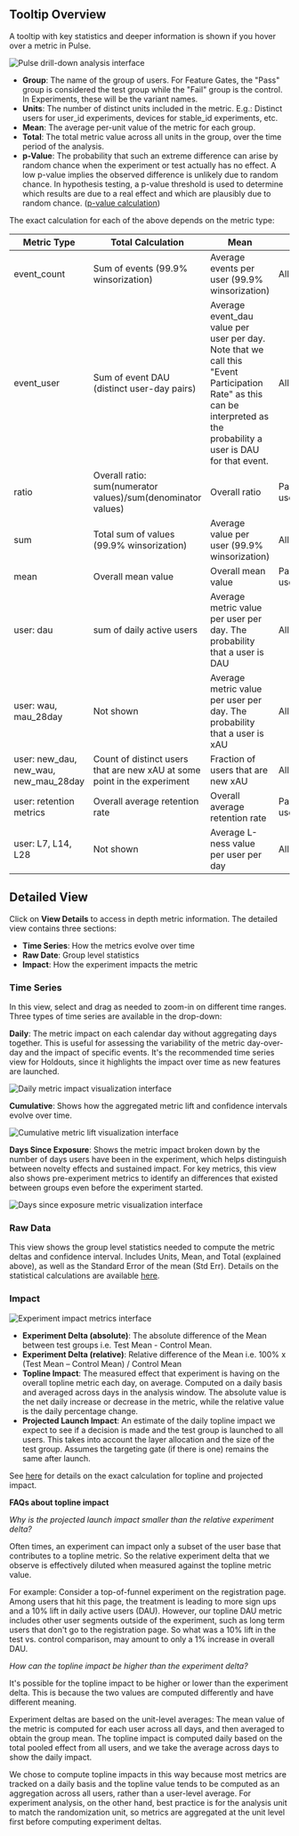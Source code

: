 ## Tooltip Overview

A tooltip with key statistics and deeper information is shown if you hover over a metric in Pulse.

<Frame>
  <img src="https://github.com/user-attachments/assets/767a8861-6034-4a60-966b-6d3ad94b843b" alt="Pulse drill-down analysis interface" />
</Frame>

- **Group**: The name of the group of users. For Feature Gates, the "Pass" group is considered the test group while the "Fail" group is the control. In Experiments, these will be the variant names.
- **Units**: The number of distinct units included in the metric. E.g.: Distinct users for user_id experiments, devices for stable_id experiments, etc.
- **Mean**: The average per-unit value of the metric for each group.
- **Total**: The total metric value across all units in the group, over the time period of the analysis.
- **p-Value**: The probability that such an extreme difference can arise by random chance when the experiment or test actually has no effect. A low p-value implies the observed difference is unlikely due to random chance. In hypothesis testing, a p-value threshold is used to determine which results are due to a real effect and which are plausibly due to random chance. ([p-value calculation](/stats-engine/p-value))

The exact calculation for each of the above depends on the metric type: 

| Metric Type      | Total Calculation       | Mean           | Units          |
|------------------|-------------------------|----------------|----------------|
| event_count      | Sum of events (99.9% winsorization)           | Average events per user (99.9% winsorization)  | All users  |
| event_user       | Sum of event DAU (distinct user-day pairs) | Average event_dau value per user per day. Note that we call this "Event Participation Rate" as this can be interpreted as the probability a user is DAU for that event.  | All users |
| ratio            | Overall ratio: sum(numerator values)/sum(denominator values)  | Overall ratio  |  Participating users |
| sum              | Total sum of values (99.9% winsorization)     | Average value per user (99.9% winsorization)   | All users |
| mean             | Overall mean value    | Overall mean value   | Participating users |
| user: dau | sum of daily active users   | Average metric value per user per day. The probability that a user is DAU | All users |
| user: wau, mau_28day | Not shown   | Average metric value per user per day. The probability that a user is xAU | All users |
| user: new_dau, new_wau, new_mau_28day |  Count of distinct users that are new xAU at some point in the experiment  | Fraction of users that are new xAU |  All users |
| user: retention metrics |  Overall average retention rate   | Overall average retention rate  | Participating users |
| user: L7, L14, L28 |  Not shown   | Average L-ness value per user per day  | All users |

## Detailed View

Click on **View Details** to access in depth metric information.  The detailed view contains three sections: 
- **Time Series**: How the metrics evolve over time
- **Raw Date**: Group level statistics
- **Impact**: How the experiment impacts the metric 

### Time Series

In this view, select and drag as needed to zoom-in on different time ranges.  Three types of time series are available in the drop-down:

**Daily**: The metric impact on each calendar day without aggregating days together.  This is useful for assessing the variability of the metric day-over-day and the impact of specific events.  It's the recommended time series view for Holdouts, since it highlights the impact over time as new features are launched. 

<Frame>
  <img src="https://github.com/user-attachments/assets/f42453a6-e413-47d5-b176-bb3e9b49a915" alt="Daily metric impact visualization interface" />
</Frame>

**Cumulative**: Shows how the aggregated metric lift and confidence intervals evolve over time. 

<Frame>
  <img src="https://github.com/user-attachments/assets/b2e9aea9-98fb-4e29-bccf-abae356d0173" alt="Cumulative metric lift visualization interface" />
</Frame>
 
**Days Since Exposure**: Shows the metric impact broken down by the number of days users have been in the experiment, which helps distinguish between novelty effects and sustained impact.  For key metrics, this view also shows pre-experiment metrics to identify an differences that existed between groups even before the experiment started.  

<Frame>
  <img src="https://github.com/user-attachments/assets/17eeb054-43d8-424c-b43a-85c682bfcfb8" alt="Days since exposure metric visualization interface" />
</Frame>


### Raw Data

This view shows the group level statistics needed to compute the metric deltas and confidence interval.  Includes Units, Mean, and Total (explained above), as well as the Standard Error of the mean (Std Err).  Details on the statistical calculations are available [here](/stats-engine).

### Impact

<Frame>
  <img src="https://user-images.githubusercontent.com/90343952/171754168-624f740e-bdd6-46ea-a2e3-8d70e637ff75.png" alt="Experiment impact metrics interface" />
</Frame>

- **Experiment Delta (absolute)**: The absolute difference of the Mean between test groups i.e. Test Mean - Control Mean.
- **Experiment Delta (relative)**: Relative difference of the Mean i.e. 100% x (Test Mean – Control Mean) / Control Mean
- **Topline Impact**: The measured effect that experiment is having on the overall topline metric each day, on average.  Computed on a daily basis and averaged across days in the analysis window.  The absolute value is the net daily increase or decrease in the metric, while the relative value is the daily percentage change.
- **Projected Launch Impact**: An estimate of the daily topline impact we expect to see if a decision is made and the test group is launched to all users.  This takes into account the layer allocation and the size of the test group.  Assumes the targeting gate (if there is one) remains the same after launch.

See [here](/stats-engine/topline-impact) for details on the exact calculation for topline and projected impact.

**FAQs about topline impact**

*Why is the projected launch impact smaller than the relative experiment delta?*

Often times, an experiment can impact only a subset of the user base that contributes to a topline metric.  So the relative experiment delta that we observe is effectively diluted when measured against the topline metric value.  

For example: Consider a top-of-funnel experiment on the registration page.  Among users that hit this page, the treatment is leading to more sign ups and a 10% lift in daily active users (DAU).  However, our topline DAU metric includes other user segments outside of the experiment, such as long term users that don't go to the registration page.  So what was a 10% lift in the test vs. control comparison, may amount to only a 1% increase in overall DAU.

*How can the topline impact be higher than the experiment delta?*

It's possible for the topline impact to be higher or lower than the experiment delta.  This is because the two values are computed differently and have different meaning.  

Experiment deltas are based on the unit-level averages: The mean value of the metric is computed for each user across all days, and then averaged to obtain the group mean.  The topline impact is computed daily based on the total pooled effect from all users, and we take the average across days to show the daily impact.  

We chose to compute topline impacts in this way because most metrics are tracked on a daily basis and the topline value tends to be computed as an aggregation across all users, rather than a user-level average.  For experiment analysis, on the other hand, best practice is for the analysis unit to match the randomization unit, so metrics are aggregated at the unit level first before computing experiment deltas.


